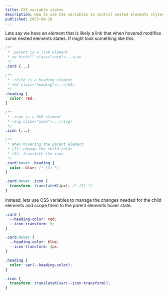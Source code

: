 ```yaml
---
title: CSS variable states
description: How to use CSS variables to control nested elements styles based on a parent elements state
published: 2023-08-28
---
```


Lets say we have an element that is likely a link that when hovered modifies some nested elements states. If might look something like this.

```css
/**
 * .parent is a link element
 * <a href="" class="card">...</a>
 */
.card {...}

/**
 * .child is a heading element
 * <h2 class="heading">...</h2>
 */
.heading {
  color: red;
}

/**
 * .icon is a SVG element
 * <svg class="icon">...</svg>
 */
.icon {...}

/**
 * When hovering the parent element
 * [1]: change the child color
 * [2]: translate the icon
 */
.card:hover .heading {
  color: blue; /* [1] */
}

.card:hover .icon {
  transform: translateX(4px); /* [2] */
}
```

Instead, lets use CSS variables to manage the changes needed for the child elements and scope them to the parent elements hover state.

```css
.card {
  --heading-color: red;
  --icon-transform: 0;
}

.card:hover {
  --heading-color: blue;
  --icon-transform: 4px;
}

.heading {
  color: var(--heading-color);
}

.icon {
  transform: translateX(var(--icon-transform));
}
```